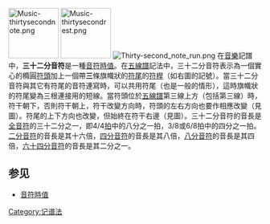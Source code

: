 [[File:Music-thirtysecondnote.png|100px]]
[[File:Music-thirtysecondrest.png|100px]]
[[Image:Thirty-second_note_run.png|thumb]]
在[[音樂|音樂]]記譜中，'''三十二分音符'''是一種[[音符時值|音符時值]]。在[[五線譜|五線譜]]記法中，三十二分音符表示為一個實心的橢圓[[符頭|符頭]]加上一個帶'''三'''條旗幟狀的[[符尾|符尾]]的[[符桿|符桿]]（如右圖的記號）。當三十二分音符與其它有符尾的音符連寫時，可以共用符尾（也是一般的情形），這時旗幟狀的符尾變為三根連接用的短線。當符頭位於[[五線譜|五線譜]]第三線上方（包括第三線）時，符干朝下，否則符干朝上，符干改變方向時，符頭的左右方向也要作相應改變（見圖）。符尾的上下方向也改變，但始終在符干右邊（見圖）。三十二分音符的音長是[[全音符|全音符]]的三十二分之一，即4/4[[拍|拍]]中的八分之一拍，3/8或6/8拍中的四分之一拍。[[二分音符|二分音符]]的音長是其十六倍，[[四分音符|四分音符]]的音長是其八倍，[[八分音符|八分音符]]的音長是其四倍，[[六十四分音符|六十四分音符]]的音長是其二分之一。

==参见==
*[[音符時值|音符時值]]

{{Musical note values}}
[[Category:记谱法|Category:记谱法]]

{{音乐小作品}}